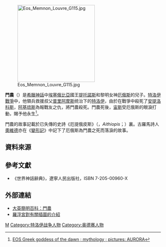 [[File:Eos_Memnon_Louvre_G115.jpg|250px]]

'''門農'''（{{lang-el|'''Mέμνων'''}}）是[[希臘神話|希臘神話]]中[[埃塞俄比亞|埃塞俄比亞]]國王[[提托諾斯|提托諾斯]]和黎明女神[[厄俄斯|厄俄斯]]的兒子。[[特洛伊戰爭|特洛伊戰爭]]中，他領兵救援叔父[[普里阿摩斯|普里阿摩斯]]统治下的[[特洛伊|特洛伊]]，由於在戰爭中殺死了[[安提洛科斯|安提洛科斯]]，[[阿基琉斯|阿基琉斯]]為報戰友之仇，將門農殺死。門農死後，[[宙斯|宙斯]]受厄俄斯的眼淚打動，賜予他永生<ref>[http://www.theoi.com/Titan/Eos.html EOS  Greek goddess of the dawn ; mythology ; pictures: AURORA]</ref>。

門農的故事記載於已失傳的史詩《厄提俄皮斯》（{{lang-el|Αἰθιοπίς}}，''Aithiopis''；{{lang-la|Aethiopis}}）裏。古羅馬詩人[[奧維德|奧維德]]亦在《[[變形記|變形記]]》中記下了厄俄斯為門農之死而落淚的故事。

==資料來源==
{{reflist}}

==參考文獻==
*《世界神話辭典》，遼寧人民出版社，ISBN 7-205-00960-X 

==外部連結==
*[http://sc.hrd.gov.tw/ebintra/Content.asp?Query=&ContentID=15027 大英簡明百科：門農]{{dead link|date=2018年5月 |bot=InternetArchiveBot |fix-attempted=yes }}
*[http://www.louvre.fr/llv/oeuvres/detail_notice.jsp?CONTENT%3C%3Ecnt_id=10134198673225600&CURRENT_LLV_NOTICE%3C%3Ecnt_id=10134198673225600&FOLDER%3C%3Efolder_id=9852723696500785&bmLocale=en 羅浮宮對有關插圖的介紹]{{dead link|date=2018年5月 |bot=InternetArchiveBot |fix-attempted=yes }}

{{Commonscat|Memnon}}

[[Category:希腊神话人物|M]]
[[Category:特洛伊战争人物|Category:特洛伊战争人物]]
[[Category:奥德赛人物|Category:奥德赛人物]]